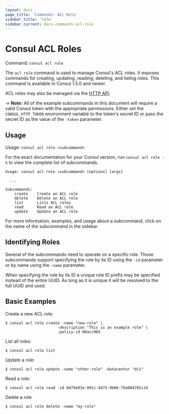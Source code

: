 ```yaml
---
layout: docs
page_title: 'Commands: ACL Role'
sidebar_title: 'role'
sidebar_current: docs-commands-acl-role
---
```


# Consul ACL Roles

Command: `consul acl role`

The `acl role` command is used to manage Consul's ACL roles.
It exposes commands for creating, updating, reading, deleting, and listing roles.
This command is available in Consul 1.5.0 and newer.

ACL roles may also be managed via the [HTTP API](/api/acl/roles).

-> **Note:** All of the example subcommands in this document will require a valid
Consul token with the appropriate permissions. Either set the
`CONSUL_HTTP_TOKEN` environment variable to the token's secret ID or pass the
secret ID as the value of the `-token` parameter.

## Usage

Usage: `consul acl role <subcommand>`

For the exact documentation for your Consul version, run `consul acl role -h` to view the complete list of subcommands.

```text
Usage: consul acl role <subcommand> [options] [args]

  ...

Subcommands:
    create    Create an ACL role
    delete    Delete an ACL role
    list      Lists ACL roles
    read      Read an ACL role
    update    Update an ACL role
```

For more information, examples, and usage about a subcommand, click on the name
of the subcommand in the sidebar.

## Identifying Roles

Several of the subcommands need to operate on a specific role. Those
subcommands support specifying the role by its ID using the `-id` parameter
or by name using the `-name` parameter.

When specifying the role by its ID a unique role ID prefix may be specified
instead of the entire UUID. As long as it is unique it will be resolved to the
full UUID and used.

## Basic Examples

Create a new ACL role:

```shell
$ consul acl role create -name "new-role" \
                       -description "This is an example role" \
                       -policy-id 06acc965
```

List all roles:

```shell
$ consul acl role list
```

Update a role:

```shell
$ consul acl role update -name "other-role" -datacenter "dc1"
```

Read a role:

```shell
$ consul acl role read -id 0479e93e-091c-4475-9b06-79a004765c24
```

Delete a role

```shell
$ consul acl role delete -name "my-role"
```
